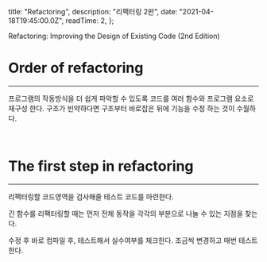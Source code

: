 
  title: "Refactoring",
  description: "리팩터링 2판",
  date: "2021-04-18T19:45:00.0Z",
  readTime: 2,
};


<div style={{ textAlign: "center", fontFamily: "Rajdhani" }}>
  Refactoring: Improving the Design of Existing Code (2nd Edition)
</div>

<div style={{ marginTop: "4rem", fontFamily: "NotoSansKR-Thin, MalgunGothic", fontSize: '11pt', lineHeight: '22pt', letterSpacing: '.8px'}}>

<h1>Order of refactoring</h1>

<hr />

프로그램의 작동방식을 더 쉽게 파악할 수 있도록 코드를 여러 함수와 프로그램 요소로 재구성 한다.
구조가 빈약하다면 구조부터 바로잡은 뒤에 기능을 수정 하는 것이 수월하다.

<br />

<h1>The first step in refactoring</h1>

<hr />

리팩터링할 코드영역을 검사해줄 테스트 코드를 마련한다.

긴 함수를 리팩터링할 때는 먼저 전체 동작을 각각의 부분으로 나눌 수 있는 지점을 찾는다.

수정 후 바로 컴파일 후, 테스트해서 실수여부를 체크한다. 조금씩 변경하고 매번 테스트한다.

</div>
